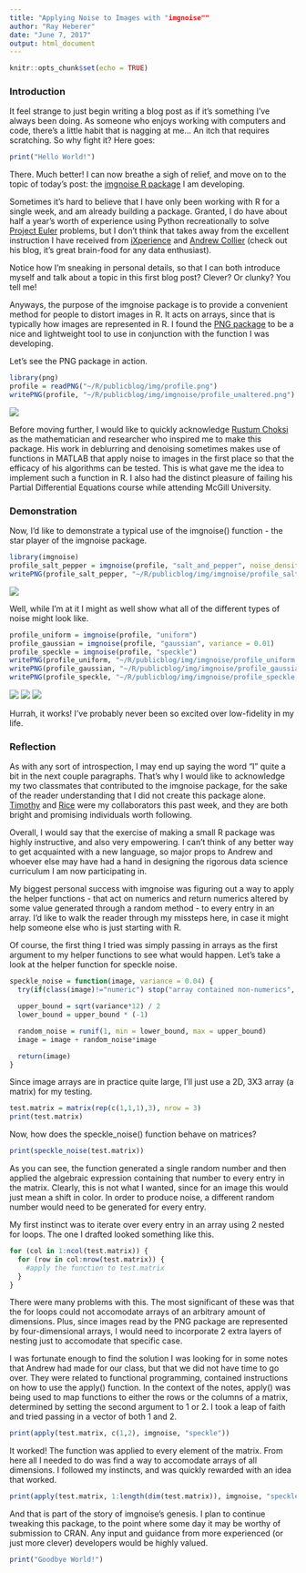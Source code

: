 ```yaml
---
title: "Applying Noise to Images with "imgnoise""
author: "Ray Heberer"
date: "June 7, 2017"
output: html_document
---
```


```r
knitr::opts_chunk$set(echo = TRUE)
```

### Introduction

It feel strange to just begin writing a blog post as if it's something I've always been doing. As someone who enjoys working with computers and code, there's a little habit that is nagging at me... An itch that requires scratching. So why fight it? Here goes:

```r
print("Hello World!")
```

There. Much better! I can now breathe a sigh of relief, and move on to the topic of today's post: the [imgnoise R package](https://github.com/rayheberer/imgnoise) I am developing.

Sometimes it's hard to believe that I have only been working with R for a single week, and am already building a package. Granted, I do have about half a year's worth of experience using Python recreationally to solve [Project Euler](https://projecteuler.net/) problems, but I don't think that takes away from the excellent instruction I have received from [iXperience](http://ixperience.co.za/) and [Andrew Collier](http://www.exegetic.biz/blog/) (check out his blog, it's great brain-food for any data enthusiast).

Notice how I'm sneaking in personal details, so that I can both introduce myself and talk about a topic in this first blog post? Clever? Or clunky? You tell me!

Anyways, the purpose of the imgnoise package is to provide a convenient method for people to distort images in R. It acts on arrays, since that is typically how images are represented in R. I found the [PNG package](https://cran.r-project.org/web/packages/png/index.html) to be a nice and lightweight tool to use in conjunction with the function I was developing.

Let's see the PNG package in action.

```r
library(png)
profile = readPNG("~/R/publicblog/img/profile.png")
writePNG(profile, "~/R/publicblog/img/imgnoise/profile_unaltered.png")
```
![](/img/imgnoise/profile_unaltered.png)

Before moving further, I would like to quickly acknowledge [Rustum Choksi](http://www.math.mcgill.ca/rchoksi/) as the mathematician and researcher who inspired me to make this package. His work in deblurring and denoising sometimes makes use of functions in MATLAB that apply noise to images in the first place so that the efficacy of his algorithms can be tested. This is what gave me the idea to implement such a function in R. I also had the distinct pleasure of failing his Partial Differential Equations course while attending McGill University.

### Demonstration

Now, I'd like to demonstrate a typical use of the imgnoise() function - the star player of the imgnoise package.

```r
library(imgnoise)
profile_salt_pepper = imgnoise(profile, "salt_and_pepper", noise_density = 0.1)
writePNG(profile_salt_pepper, "~/R/publicblog/img/imgnoise/profile_salt_pepper.png")
```
![](/img/imgnoise/profile_salt_pepper.png)

Well, while I'm at it I might as well show what all of the different types of noise might look like.

```r
profile_uniform = imgnoise(profile, "uniform")
profile_gaussian = imgnoise(profile, "gaussian", variance = 0.01)
profile_speckle = imgnoise(profile, "speckle")
writePNG(profile_uniform, "~/R/publicblog/img/imgnoise/profile_uniform.png")
writePNG(profile_gaussian, "~/R/publicblog/img/imgnoise/profile_gaussian.png")
writePNG(profile_speckle, "~/R/publicblog/img/imgnoise/profile_speckle.png")
```
![](/img/imgnoise/profile_uniform.png)
![](/img/imgnoise/profile_gaussian.png)
![](/img/imgnoise/profile_speckle.png)

Hurrah, it works! I've probably never been so excited over low-fidelity in my life.

### Reflection

As with any sort of introspection, I may end up saying the word "I" quite a bit in the next couple paragraphs. That's why I would like to acknowledge my two classmates that contributed to the imgnoise package, for the sake of the reader understanding that I did not create this package alone. [Timothy](https://github.com/timweichong) and [Rice](https://github.com/rice-tyler) were my collaborators this past week, and they are both bright and promising individuals worth following.

Overall, I would say that the exercise of making a small R package was highly instructive, and also very empowering. I can't think of any better way to get acquainted with a new language, so major props to Andrew and whoever else may have had a hand in designing the rigorous data science curriculum I am now participating in.

My biggest personal success with imgnoise was figuring out a way to apply the helper functions - that act on numerics and return numerics altered by some value generated through a random method - to every entry in an array. I'd like to walk the reader through my missteps here, in case it might help someone else who is just starting with R.

Of course, the first thing I tried was simply passing in arrays as the first argument to my helper functions to see what would happen. Let's take a look at the helper function for speckle noise.

```r
speckle_noise = function(image, variance = 0.04) {
  try(if(class(image)!="numeric") stop("array contained non-numerics", call. = FALSE))

  upper_bound = sqrt(variance*12) / 2
  lower_bound = upper_bound * (-1)

  random_noise = runif(1, min = lower_bound, max = upper_bound)
  image = image + random_noise*image

  return(image)
}
```

Since image arrays are in practice quite large, I'll just use a 2D, 3X3 array (a matrix) for my testing.

```r
test.matrix = matrix(rep(c(1,1,1),3), nrow = 3)
print(test.matrix)
```

Now, how does the speckle_noise() function behave on matrices?

```r
print(speckle_noise(test.matrix))
```

As you can see, the function generated a single random number and then applied the algebraic expression containing that number to every entry in the matrix. Clearly, this is not what I wanted, since for an image this would just mean a shift in color. In order to produce noise, a different random number would need to be generated for every entry.

My first instinct was to iterate over every entry in an array using 2 nested for loops. The one I drafted looked something like this.

```r
for (col in 1:ncol(test.matrix)) {
  for (row in col:nrow(test.matrix)) {
    #apply the function to test.matrix
  }
}
```

There were many problems with this. The most significant of these was that the for loops could not accomodate arrays of an arbitrary amount of dimensions. Plus, since images read by the PNG package are represented by four-dimensional arrays, I would need to incorporate 2 extra layers of nesting just to accomodate that specific case.

I was fortunate enough to find the solution I was looking for in some notes that Andrew had made for our class, but that we did not have time to go over. They were related to functional programming, contained instructions on how to use the apply() function. In the context of the notes, apply() was being used to map functions to either the rows or the columns of a matrix, determined by setting the second argument to 1 or 2. I took a leap of faith and tried passing in a vector of both 1 and 2.

```r
print(apply(test.matrix, c(1,2), imgnoise, "speckle"))
```

It worked! The function was applied to every element of the matrix. From here all I needed to do was find a way to accomodate arrays of all dimensions. I followed my instincts, and was quickly rewarded with an idea that worked.

```r
print(apply(test.matrix, 1:length(dim(test.matrix)), imgnoise, "speckle"))
```

And that is part of the story of imgnoise's genesis. I plan to continue tweaking this package, to the point where some day it may be worthy of submission to CRAN. Any input and guidance from more experienced (or just more clever) developers would be highly valued.

```r
print("Goodbye World!")
```